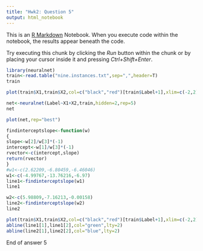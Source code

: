 ---
title: "Hwk2: Question 5"
output: html_notebook
---

This is an [R Markdown](http://rmarkdown.rstudio.com) Notebook. When you execute code within the notebook, the results appear beneath the code. 

Try executing this chunk by clicking the *Run* button within the chunk or by placing your cursor inside it and pressing *Ctrl+Shift+Enter*. 

```{r}
library(neuralnet)
train<-read.table("nine.instances.txt",sep=",",header=T)
train
```
```{r}
plot(train$X1,train$X2,col=c("black","red")[train$Label+1],xlim=c(-2,2),ylim=c(-2,2))
```

```{r}
net<-neuralnet(Label~X1+X2,train,hidden=2,rep=5)
net
```

```{r}
plot(net,rep="best")
```

```{r}
findinterceptslope<-function(w)
{
slope<-w[2]/w[3]*(-1)
intercept<-w[1]/w[3]*(-1)
rvector<-c(intercept,slope)
return(rvector)
}
#w1<-c(2.62209,-6.80459,-6.46046)
w1<-c(-4.99767,-13.76216,-6.97)
line1<-findinterceptslope(w1)
line1
```

```{r}
w2<-c(5.98809,-7.16213,-0.00158)
line2<-findinterceptslope(w2)
line2
```

```{r}
plot(train$X1,train$X2,col=c("black","red")[train$Label+1],xlim=c(-2,2),ylim=c(-2,2),main="Decision surfaces of all hidden nodes")
abline(line1[1],line1[2],col="green",lty=2)
abline(line2[1],line2[2],col="blue",lty=2)
```
End of answer 5